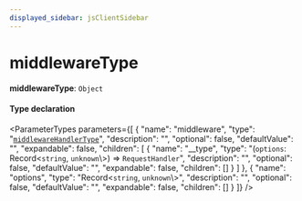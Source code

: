 ```yaml
---
displayed_sidebar: jsClientSidebar
---
```



# middlewareType

 **middlewareType**: `Object`

#### Type declaration

<ParameterTypes parameters={[
  {
    "name": "middleware",
    "type": "[`middlewareHandlerType`](internal.middlewareHandlerType.mdx)",
    "description": "",
    "optional": false,
    "defaultValue": "",
    "expandable": false,
    "children": [
      {
        "name": "__type",
        "type": "(`options`: Record<`string`, `unknown`\\>) => `RequestHandler`",
        "description": "",
        "optional": false,
        "defaultValue": "",
        "expandable": false,
        "children": []
      }
    ]
  },
  {
    "name": "options",
    "type": "Record<`string`, `unknown`\\>",
    "description": "",
    "optional": false,
    "defaultValue": "",
    "expandable": false,
    "children": []
  }
]} />
